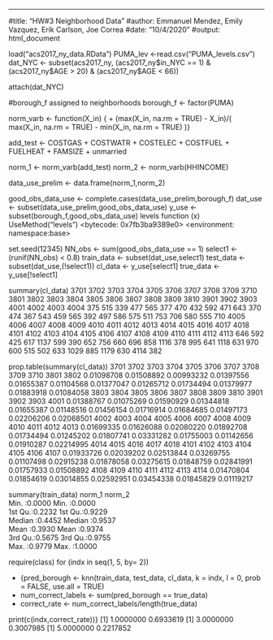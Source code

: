 ---
#title: "HW#3 Neighborhood Data"
#author: Emmanuel Mendez, Emily Vazquez, Erik Carlson, Joe Correa
#date: "10/4/2020"
#output: html_document




load("acs2017_ny_data.RData")
PUMA_lev <-read.csv("PUMA_levels.csv")
dat_NYC <- subset(acs2017_ny, (acs2017_ny$in_NYC == 1) & (acs2017_ny$AGE > 20) & (acs2017_ny$AGE < 66))

attach(dat_NYC)

#borough_f assigned to neighborhoods
borough_f <- factor(PUMA)

norm_varb <- function(X_in) {
+   (max(X_in, na.rm = TRUE) - X_in)/( max(X_in, na.rm = TRUE) - min(X_in, na.rm = TRUE) )}

add_test <- COSTGAS + COSTWATR + COSTELEC + COSTFUEL + FUELHEAT + FAMSIZE + unmarried

norm_1 <- norm_varb(add_test)
norm_2 <- norm_varb(HHINCOME)

data_use_prelim <- data.frame(norm_1,norm_2)

good_obs_data_use <- complete.cases(data_use_prelim,borough_f)
dat_use <- subset(data_use_prelim,good_obs_data_use)
y_use <- subset(borough_f,good_obs_data_use)
levels
function (x) 
UseMethod("levels")
<bytecode: 0x7fb3ba9389e0>
<environment: namespace:base>

set.seed(12345)
NN_obs <- sum(good_obs_data_use == 1)
select1 <- (runif(NN_obs) < 0.8)
train_data <- subset(dat_use,select1)
test_data <- subset(dat_use,(!select1))
cl_data <- y_use[select1]
true_data <- y_use[!select1]



summary(cl_data)
3701 3702 3703 3704 3705 3706 3707 3708 3709 3710 3801 3802 3803 3804 3805 3806 3807 3808 3809 3810 3901 3902 3903 4001 4002 4003 4004 
 375  515  339  477  565  377  470  432  592  471  643  370  474  367  543  459  565  392  497  586  575  511  753  706  580  555  710 
4005 4006 4007 4008 4009 4010 4011 4012 4013 4014 4015 4016 4017 4018 4101 4102 4103 4104 4105 4106 4107 4108 4109 4110 4111 4112 4113 
 646  592  425  617 1137  599  390  652  756  660  696  858 1116  378  995  641 1118  631  970  600  515  502  633 1029  885 1179  630 
4114 
 382 


prop.table(summary(cl_data))
      3701       3702       3703       3704       3705       3706       3707       3708       3709       3710       3801       3802 
0.01098708 0.01508892 0.00993232 0.01397556 0.01655387 0.01104568 0.01377047 0.01265712 0.01734494 0.01379977 0.01883918 0.01084058 
      3803       3804       3805       3806       3807       3808       3809       3810       3901       3902       3903       4001 
0.01388767 0.01075269 0.01590929 0.01344818 0.01655387 0.01148516 0.01456154 0.01716914 0.01684685 0.01497173 0.02206206 0.02068501 
      4002       4003       4004       4005       4006       4007       4008       4009       4010       4011       4012       4013 
0.01699335 0.01626088 0.02080220 0.01892708 0.01734494 0.01245202 0.01807741 0.03331282 0.01755003 0.01142656 0.01910287 0.02214995 
      4014       4015       4016       4017       4018       4101       4102       4103       4104       4105       4106       4107 
0.01933726 0.02039202 0.02513844 0.03269755 0.01107498 0.02915238 0.01878058 0.03275615 0.01848759 0.02841991 0.01757933 0.01508892 
      4108       4109       4110       4111       4112       4113       4114 
0.01470804 0.01854619 0.03014855 0.02592951 0.03454338 0.01845829 0.01119217 


summary(train_data)
     norm_1           norm_2      
 Min.   :0.0000   Min.   :0.0000  
 1st Qu.:0.2232   1st Qu.:0.9229  
 Median :0.4452   Median :0.9537  
 Mean   :0.3930   Mean   :0.9374  
 3rd Qu.:0.5675   3rd Qu.:0.9755  
 Max.   :0.9779   Max.   :1.0000  


require(class)
for (indx in seq(1, 5, by= 2)) 

+ {pred_borough <- knn(train_data, test_data, cl_data, k = indx, l = 0, prob = FALSE, use.all = TRUE)
+ num_correct_labels <- sum(pred_borough == true_data)
+ correct_rate <- num_correct_labels/length(true_data)

print(c(indx,correct_rate))}
[1] 1.0000000 0.6933619
[1] 3.0000000 0.3007985
[1] 5.0000000 0.2217852
